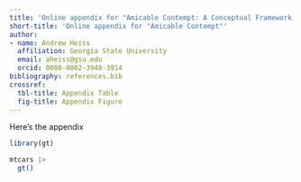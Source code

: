 ```yaml
---
title: 'Online appendix for "Amicable Contempt: A Conceptual Framework for Understanding International NGO Behavior in the Era of Closing Civic Space"'
short-title: 'Online appendix for "Amicable Contempt"'
author:
- name: Andrew Heiss
  affiliation: Georgia State University
  email: aheiss@gsu.edu
  orcid: 0000-0002-3948-3914
bibliography: references.bib
crossref: 
  tbl-title: Appendix Table
  fig-title: Appendix Figure
---
```


Here's the appendix

```r
library(gt)

mtcars |>
  gt()
```
